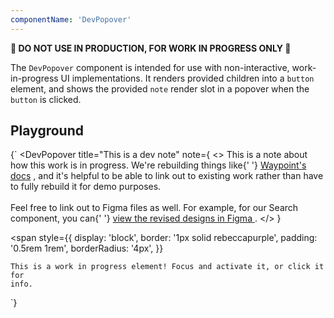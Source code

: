 ```yaml
---
componentName: 'DevPopover'
---
```


**🚧 DO NOT USE IN PRODUCTION, FOR WORK IN PROGRESS ONLY 🚧**

The `DevPopover` component is intended for use with non-interactive, work-in-progress UI implementations. It renders provided children into a `button` element, and shows the provided `note` render slot in a popover when the `button` is clicked.

## Playground

<LiveComponent>{`
<DevPopover
  title="This is a dev note"
  note={
    <>
      This is a note about how this work is in progress. We're rebuilding things
      like{' '}
      <a href="https://www.waypointproject.io/docs">Waypoint&apos;s docs</a>
      , and it's helpful to be able to link out to existing work rather than have
      to fully rebuild it for demo purposes.
      <br />
      <br />
      Feel free to link out to Figma files as well. For example, for our Search
      component, you can{' '}
      <a href="https://www.figma.com/file/VD7ahvXuXWJApeGnhbW4hv/Dev-Portal?node-id=1498%3A43240">
        view the revised designs in Figma
      </a>
      .
    </>
  }
>
  <span
    style={{
      display: 'block',
      border: '1px solid rebeccapurple',
      padding: '0.5rem 1rem',
      borderRadius: '4px',
    }}
  >
    This is a work in progress element! Focus and activate it, or click it for
    info.
  </span>
</DevPopover>
`}</LiveComponent>
